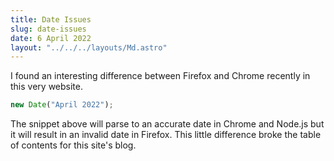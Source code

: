 ```yaml
---
title: Date Issues
slug: date-issues
date: 6 April 2022
layout: "../../../layouts/Md.astro"
---
```


I found an interesting difference between Firefox and Chrome recently in this
very website.

```javascript
new Date("April 2022");
```

The snippet above will parse to an accurate date in Chrome and Node.js but it
will result in an invalid date in Firefox. This little difference broke the
table of contents for this site's blog.
